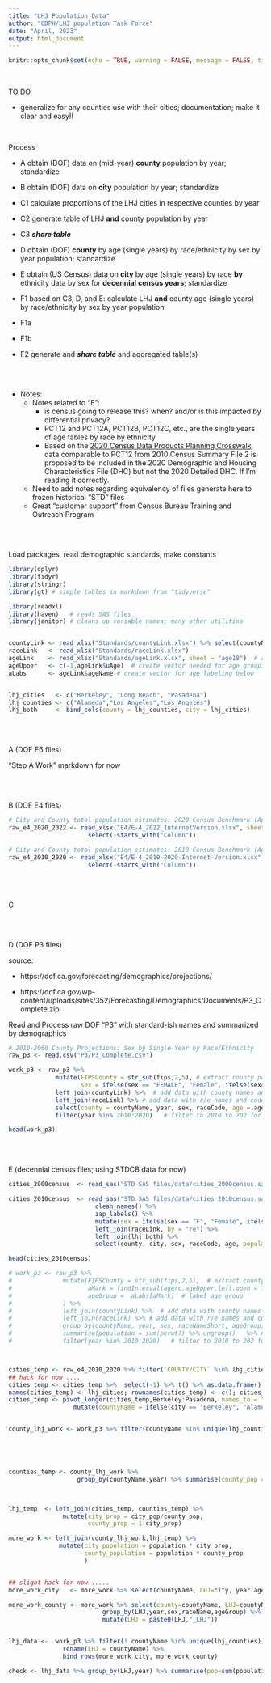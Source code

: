 ---
title: "LHJ Population Data"
author: "CDPH/LHJ population Task Force"
date: "April, 2023"
output: html_document
---

```{r setup, include=FALSE}
knitr::opts_chunk$set(echo = TRUE, warning = FALSE, message = FALSE, tidy= TRUE)

```


<br> 

TO DO

- generalize for any counties use with their cities; documentation; make it clear and easy!!


<br>

 Process


- A   obtain (DOF) data on (mid-year) **county** population by year; standardize

- B   obtain (DOF) data on **city** population by year; standardize

- C1  calculate proportions of the LHJ cities in respective counties by year
- C2  generate table of LHJ **and** county population by year
- C3  ***share table***

- D   obtain (DOF) **county** by age (single years) by race/ethnicity by sex by year population; standardize

- E   obtain (US Census) data on **city** by age (single years) by race **by** ethnicity data by sex for **decennial census years**; standardize

- F1  based on C3, D, and E: calculate LHJ **and** county age (single years) by race/ethnicity by sex by year population  
- F1a
- F1b
- F2  generate and ***share table***  and aggregated table(s)


<br><br>



-  Notes:
   - Notes related to "E": 
     - is census going to release this? when? and/or is this impacted by differential privacy? 
     - PCT12 and PCT12A, PCT12B, PCT12C, etc., are the single years of age tables by race by ethnicity
     - Based on the [2020 Census Data Products Planning Crosswalk](https://www2.census.gov/programs-surveys/decennial/2020/program-management/data-product-planning/2010-demonstration-data-products/2020-census-data-products-planning-crosswalk.xlsx), data comparable to PCT12 from 2010 Census Summary File 2 is proposed to be included in the 2020 Demographic and Housing Characteristics File (DHC) but not the 2020 Detailed DHC. If I'm reading it correctly.

   -  Need to add notes regarding equivalency of files generate here to frozen historical "STD" files
   -  Great "customer support" from Census Bureau Training and Outreach Program 

<br><br>


Load packages, read demographic standards, make constants

```{r}

library(dplyr)
library(tidyr)
library(stringr)
library(gt) # simple tables in markdown from "tidyverse"

library(readxl)
library(haven)   # reads SAS files
library(janitor) # cleans up variable names; many other utilities


countyLink <- read_xlsx("Standards/countyLink.xlsx") %>% select(countyName,FIPSCounty)  # read county linkage file
raceLink   <- read_xlsx("Standards/raceLink.xlsx") 
ageLink    <- read_xlsx("Standards/ageLink.xlsx", sheet = "age18")  # read age group linkage file 
ageUpper   <- c(-1,ageLink$uAge)  # create vector needed for age grouping below
aLabs      <- ageLink$ageName # create vector for age labeling below


lhj_cities   <- c("Berkeley", "Long Beach", "Pasadena")
lhj_counties <- c("Alameda","Los Angeles","Los Angeles") 
lhj_both     <- bind_cols(county = lhj_counties, city = lhj_cities)


```


<br><br>

A (DOF E6 files)

"Step A Work" markdown for now

<br><br>

B (DOF E4 files)


```{r}
# City and County total population estimates: 2020 Census Benchmark (April) and 2021-2022 estimates (January)
raw_e4_2020_2022 <- read_xlsx("E4/E-4_2022_InternetVersion.xlsx", sheet = "Table 2 City County", skip = 1) %>% 
                      select(-starts_with("Column"))

# City and County total population estimates: 2010 Census Benchmark (April) and 2011-2020 estimates (January)
raw_e4_2010_2020 <- read_xlsx("E4/E-4_2010-2020-Internet-Version.xlsx", sheet = "Table 2 City County", skip = 1) %>%
                      select(-starts_with("Column"))
```


<br><br>

C

<br><br>

D (DOF P3 files)


source:

 - https://dof.ca.gov/forecasting/demographics/projections/

 - https://dof.ca.gov/wp-content/uploads/sites/352/Forecasting/Demographics/Documents/P3_Complete.zip


Read and Process raw DOF "P3" with standard-ish names and summarized by demographics

```{r}
# 2010-2060 County Projections: Sex by Single-Year by Race/Ethnicity
raw_p3 <- read.csv("P3/P3_Complete.csv") 

work_p3 <- raw_p3 %>% 
             mutate(FIPSCounty = str_sub(fips,2,5), # extract county part of FIPS code as strin
                    sex = ifelse(sex == "FEMALE", "Female", ifelse(sex=="MALE", "Male","UNK") ) )%>%
             left_join(countyLink) %>%  # add data with county names and county codes
             left_join(raceLink) %>% # add data with r/e names and codes
             select(county = countyName, year, sex, raceCode, age = agerc, population = perwt) %>%
             filter(year %in% 2010:2020)   # filter to 2010 to 202 for now

head(work_p3)
```








<br><br>

E (decennial census files; using STDCB data for now)


```{r}

cities_2000census  <- read_sas("STD SAS files/data/cities_2000census.sas7bdat") 

cities_2010census  <- read_sas("STD SAS files/data/cities_2010census.sas7bdat") %>% 
                        clean_names() %>% 
                        zap_labels() %>%
                        mutate(sex = ifelse(sex == "F", "Female", ifelse(sex=="M", "Male","UNK") ) ) %>%
                        left_join(raceLink, by = "re") %>%
                        left_join(lhj_both) %>%
                        select(county, city, sex, raceCode, age, population = pop, ratio) 

head(cities_2010census)


```










```{r, eval= FALSE, echo=FALSE}


# work_p3 <- raw_p3 %>% 
#              mutate(FIPSCounty = str_sub(fips,2,5),  # extract county part of FIPS code as string
#                     aMark = findInterval(agerc,ageUpper,left.open = TRUE), # find "age group" 
#                     ageGroup =  aLabs[aMark]  # label age group                      
#              ) %>%
#              left_join(countyLink) %>%  # add data with county names and county codes
#              left_join(raceLink) %>% # add data with r/e names and codes
#              group_by(countyName, year, sex, raceNameShort, ageGroup) %>% # group by demographics 
#              summarise(population = sum(perwt)) %>% ungroup()   %>% # sum population across grouped demographics
#              filter(year %in% 2010:2020)   # filter to 2010 to 202 for now



cities_temp <- raw_e4_2010_2020 %>% filter(`COUNTY/CITY` %in% lhj_cities) 
## hack for now ....
cities_temp <- cities_temp %>%  select(-1) %>% t() %>% as.data.frame()
names(cities_temp) <- lhj_cities; rownames(cities_temp) <- c(); cities_temp$year <- 2010:2020
cities_temp <- pivot_longer(cities_temp,Berkeley:Pasadena, names_to = "city", values_to = "city_pop") %>%
                  mutate(countyName = ifelse(city == "Berkeley", "Alameda", "Los Angeles"))


county_lhj_work <- work_p3 %>% filter(countyName %in% unique(lhj_counties))





counties_temp <- county_lhj_work %>%
                   group_by(countyName,year) %>% summarise(county_pop = sum(population)) %>% ungroup()
                                    


lhj_temp  <- left_join(cities_temp, counties_temp) %>%
               mutate(city_prop = city_pop/county_pop,
                      county_prop = 1-city_prop)

more_work <- left_join(county_lhj_work,lhj_temp) %>%
              mutate(city_population = population * city_prop,
                     county_population = population * county_prop
                     )


## slight hack for now .....
more_work_city   <- more_work %>% select(countyName, LHJ=city, year:ageGroup, population=city_population)

more_work_county <- more_work %>% select(county=countyName, LHJ=countyName, year:ageGroup, population=county_population) %>%
                          group_by(LHJ,year,sex,raceName,ageGroup) %>% summarise(population=sum(population)) %>% ungroup %>%
                          mutate(LHJ = paste0(LHJ,"_LHJ"))


lhj_data <-  work_p3 %>% filter(! countyName %in% unique(lhj_counties)) %>%
               rename(LHJ = countyName) %>%
               bind_rows(more_work_city, more_work_county)

check <- lhj_data %>% group_by(LHJ,year) %>% summarise(pop=sum(population))





  
```



<!-- - E6; estimates of July 1 **county** population for each year of the current decade (typically released in December); and historical estimates by decade (*awkward table format*) -->
<!-- - E4; January; historical estimates by decade for city, county and state population  -->
<!-- - E1; January; most recent few years estimates for city, county and state population  -->


<!-- **E-1 and E-4 both currently have data for 2021 and 2022** -->
<!-- "E-4 Population Estimates for Cities, Counties, and the State, 2021-2022 with 2020 Census Benchmark" -->
<!-- Table 1: E-4 Population Estimates for Counties and State 2021-2022 with 2020 Benchmark			 -->

<!-- COUNTY         4/1/2020    1/1/2021    1/1/2022 -->
<!-- Alameda       1,682,353   1,662,370   1,651,979  -->
<!-- Alpine            1,204       1,195       1,200  -->
<!-- ...    -->
<!-- Yolo            216,403     217,237     221,165  -->
<!-- Yuba             81,575      81,988      82,275  -->
<!-- State Total  39,538,223  39,303,157  39,185,605 -->


<!-- "E-1: State/County Population Estimates with Annual Percent Change"   -->

<!-- State/County               1/1/2021    1/1/2022 Change -->
<!-- California               39,303,157  39,185,605   -0.3 -->
<!-- Alameda                   1,662,370   1,651,979   -0.6 -->
<!-- Alpine                        1,195       1,200    0.4 -->
<!-- ... -->
<!-- Yolo                        217,237     221,165    1.8 -->
<!-- Yuba                         81,988      82,275    0.4 -->








